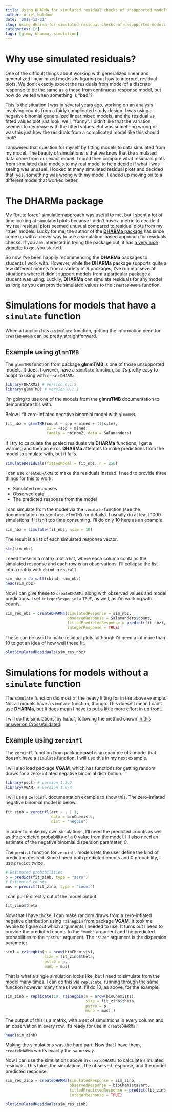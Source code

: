 ```yaml
---
title: Using DHARMA for simulated residual checks of unsupported models
author: Ariel Muldoon
date: '2017-12-21'
slug: using-dharma-for-simulated-residual-checks-of-unsupported-models
categories: [r]
tags: [glmm, dharma, simulation]
---
```


# Why use simulated residuals?

One of the difficult things about working with generalized linear and generalized linear mixed models is figuring out how to interpret residual plots.  We don't exactly expect the residuals from model of a discrete response to be the same as a those from continuous response model, but how do we tell when something is "bad"?

This is the situation I was in several years ago, working on an analysis involving counts from a fairly complicated study design.  I was using a negative binomial generalized linear mixed models, and the residual vs fitted values plot just look, well, "funny".  I didn't like that the variation seemed to decrease with the fitted values.  But was something wrong or was this just how the residuals from a complicated model like this should look?

I answered that question for myself by fitting models to data simulated from my model.  The beauty of simulations is that we know that the simulated data come from our exact model.  I could then compare what residuals plots from simulated data models to my real model to help decide if what I was seeing was unusual.  I looked at many simulated residual plots and decided that, yes, something was wrong with my model.  I ended up moving on to a different model that worked better.

# The DHARMa package

My "brute force" simulation approach was useful to me, but I spent a lot of time looking at simulated plots because I didn't have a metric to decide if my real residual plots seemed unusual compared to residual plots from my "true" models.  Lucky for me, the author of the [**DHARMa** package](https://github.com/florianhartig/DHARMa) has since come up with a clever way to use a simulation-based approach for residuals checks.  If you are interested in trying the package out, it has [a very nice vignette](https://cran.r-project.org/web/packages/DHARMa/vignettes/DHARMa.html) to get you started.

So now I've been happily recommending the **DHARMa** packages to students I work with.  However, while the **DHARMa** package supports quite a few different models from a variety of R packages, I've run into several situations where it didn't support models from a particular package a student was using.  Luckily, **DHARMa** can simulate residuals for any model as long as you can provide simulated values to the `createDHARMa` function.

# Simulations for models that have a `simulate` function

When a function has a `simulate` function, getting the information need for `createDHARMa` can be pretty straightforward.  

## Example using `glmmTMB`

The `glmmTMB` function from package **glmmTMB** is one of those unsupported models.  It does, however, have a `simulate` function, so it's pretty easy to adapt to using with `createDHARMa`.

```r
library(DHARMa) # version 0.1.5
library(glmmTMB) # version 0.1.1
```

I'm going to use one of the models from the **glmmTMB** documentation to demonstrate this with.

Below I fit zero-inflated negative binomial model with `glmmTMB`.

```r
fit_nbz = glmmTMB(count ~ spp + mined + (1|site), 
                  zi = ~spp + mined, 
                  family = nbinom2, data = Salamanders)
```

If I try to calculate the scaled residuals via **DHARMa** functions, I get a warning and then an error.  **DHARMa** attempts to make predictions from the model to simulate with, but it fails.

```r
simulateResiduals(fittedModel = fit_nbz, n = 250)
```

I can use `createDHARMa` to make the residuals instead.  I need to provide three things for this to work.

+ Simulated responses
+ Observed data
+ The predicted response from the model

I can simulate from the model via the `simulate` function (see the documentation for `simulate.glmmTMB` for details).  I usually do at least 1000 simulations if it isn't too time consuming.  I'll do only 10 here as an example.

```r
sim_nbz = simulate(fit_nbz, nsim = 10)
```

The result is a list of each simulated response vector.  

```r
str(sim_nbz)
```


I need these in a matrix, not a list, where each column contains the simulated response and each row is an observations.  I'll collapse the list into a matrix with `cbind` in `do.call`.

```r
sim_nbz = do.call(cbind, sim_nbz)
head(sim_nbz)
```

Now I can give these to `createDHARMa` along with observed values and model predictions.  I set `integerResponse` to `TRUE`, as well, as I'm working with counts.

```r
sim_res_nbz = createDHARMa(simulatedResponse = sim_nbz, 
                           observedResponse = Salamanders$count,
                           fittedPredictedResponse = predict(fit_nbz),
                           integerResponse = TRUE)
```

These can be used to make residual plots, although I'd need a lot more than 10 to get an idea of how well these fit.

```r
plotSimulatedResiduals(sim_res_nbz)
```

# Simulations for models without a `simulate` function

The `simulate` function did most of the heavy lifting for in the above example.  Not all models have a `simulate` function, though.  This doesn't mean I can't use **DHARMa**, but it does mean I have to put a little more effort in up front.

I will do the simulations"by hand", following the method shown [in this answer on CrossValidated](https://stats.stackexchange.com/a/189052/29350).

## Example using `zeroinfl`

The `zeroinfl` function from package **pscl** is an example of a model that doesn't have a `simulate` function.  I will use this in my next example.

I will also load package **VGAM**, which has functions for getting random draws for a zero-inflated negative binomial distribution.

```r
library(pscl) # version 1.5.2
library(VGAM) # version 1.0-4
```

I will use a `zeroinfl` documentation example to show this.  The zero-inflated negative binomial model is below.

```r
fit_zinb = zeroinfl(art ~ . | 1, 
                    data = bioChemists, 
                    dist = "negbin")
```

In order to make my own simulations, I'll need the predicted counts as well as the predicted probability of a 0 value from the model.  I'll also need an estimate of the negative binomial dispersion parameter, $\theta$.

The `predict` function for `zeroinfl` models lets the user define the kind of prediction desired.  Since I need both predicted counts and 0 probability, I use `predict` twice.

```r
# Estimated probabilities
p = predict(fit_zinb, type = "zero")
# Estimated counts
mus = predict(fit_zinb, type = "count")
```

I can pull $\theta$ directly out of the model output.

```r
fit_zinb$theta
```

Now that I have those, I can make random draws from a zero-inflated negative distribution using `rzinegbin` from package **VGAM**.  It took me awhile to figure out which arguments I needed to use.  It turns out I need to provide the predicted counts to the `"munb"` argument and the predicted probabilities to the `"pstr0"` argument.  The `"size"` argument is the dispersion parameter.

```r
sim1 = rzinegbin(n = nrow(bioChemists),
                 size = fit_zinb$theta,
                 pstr0 = p,
                 munb = mus)
```

That is what a single simulation looks like, but I need to simulate from the model many times.  I can do this via `replicate`, running through the same function however many times I want.  I'll do 10, as above, for the example.

```r
sim_zinb = replicate(10, rzinegbin(n = nrow(bioChemists),
                                   size = fit_zinb$theta,
                                   pstr0 = p,
                                   munb = mus) )
```

The output of this is a matrix, with a set of simulations in every column and an observation in every row.  It's ready for use in `createDHARMa`!

```r
head(sim_zinb)
```

Making the simulations was the hard part.  Now that I have them, `createDHARMa` works exactly the same way.

Now I can use the simulations above in `createDHARMa` to calculate simulated residuals. This takes the simulations, the observed response, and the model predicted response.

```r
sim_res_zinb = createDHARMa(simulatedResponse = sim_zinb,
                            observedResponse = bioChemists$art,
                            fittedPredictedResponse = predict(fit_zinb, type = "response"),
                            integerResponse = TRUE)
```

```r
plotSimulatedResiduals(sim_res_zinb)
```

